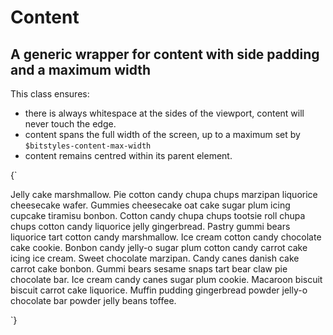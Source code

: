 
<Meta title="Layout/Content" />

# Content

## A generic wrapper for content with side padding and a maximum width

This class ensures:

- there is always whitespace at the sides of the viewport, content will never touch the edge.
- content spans the full width of the screen, up to a maximum set by `$bitstyles-content-max-width`
- content remains centred within its parent element.

<Canvas>
  <Story name="Content">
    {`
      <div class="l-content">
        <p>Jelly cake marshmallow. Pie cotton candy chupa chups marzipan liquorice cheesecake wafer. Gummies cheesecake oat cake sugar plum icing cupcake tiramisu bonbon. Cotton candy chupa chups tootsie roll chupa chups cotton candy liquorice jelly gingerbread. Pastry gummi bears liquorice tart cotton candy marshmallow. Ice cream cotton candy chocolate cake cookie. Bonbon candy jelly-o sugar plum cotton candy carrot cake icing ice cream. Sweet chocolate marzipan. Candy canes danish cake carrot cake bonbon. Gummi bears sesame snaps tart bear claw pie chocolate bar. Ice cream candy canes sugar plum cookie. Macaroon biscuit biscuit carrot cake liquorice. Muffin pudding gingerbread powder jelly-o chocolate bar powder jelly beans toffee.</p>
      </div>
    `}
  </Story>
</Canvas>
